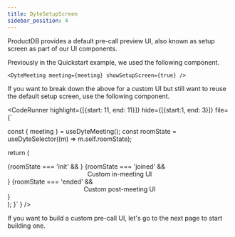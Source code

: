 ```yaml
---
title: DyteSetupScreen
sidebar_position: 4
---
```


ProductDB provides a default pre-call preview UI, also known as setup screen as part of our UI components.

Previously in the Quickstart example, we used the following component.

```tsx
<DyteMeeting meeting={meeting} showSetupScreen={true} />
```

If you want to break down the above for a custom UI but still want to reuse the default setup screen, use the following component.


<CodeRunner 
highlight={[{start: 11, end: 11}]}
hide={[{start:1, end: 3}]}
file={`

  const { meeting } = useDyteMeeting();
  const roomState = useDyteSelector((m) => m.self.roomState);

  return (
    <div className="flex w-full h-full">
      {roomState === 'init' && <DyteSetupScreen meeting={meeting} />}
      {roomState === 'joined' && <center>Custom in-meeting UI</center>}
      {roomState === 'ended' && <center>Custom post-meeting UI</center>}
    </div>
  );
}`
} />

If you want to build a custom pre-call UI, let's go to the next page to start building one.
